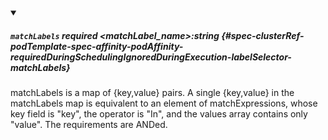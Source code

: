 
<details className="config-field" data-expandable="false" open>
<summary>

##### `matchLabels` <span className="config-field-required" data-required="false">required</span> <span className="config-field-type">&lt;matchLabel_name&gt;:string</span> <span className="config-field-default"></span> <span className="config-field-enum"></span> {#spec-clusterRef-podTemplate-spec-affinity-podAffinity-requiredDuringSchedulingIgnoredDuringExecution-labelSelector-matchLabels}

matchLabels is a map of {key,value} pairs. A single {key,value} in the matchLabels
map is equivalent to an element of matchExpressions, whose key field is "key", the
operator is "In", and the values array contains only "value". The requirements are ANDed.

</summary>



</details>
